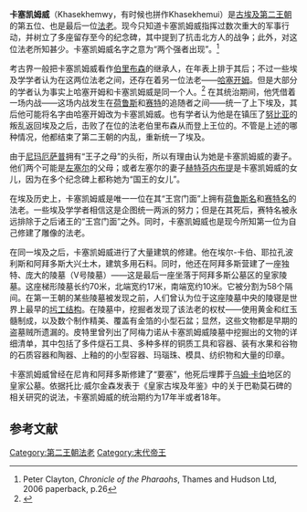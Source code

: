{{NoteTA|1=伯里布森}}
{{Pharaoh Infobox | 
    Alt= 卡塞凯姆威 |
    Horus=卡塞凯姆威|
    HorusHiero = <hiero>N28-sxm-sxm</hiero> |
    HorusPrefix = <hiero>G5:E20</hiero> |
    Name=卡塞凯姆威 | 
    Predecessor= [[塞克赫米布-匹壬马特|塞克赫米布-匹壬马特]]?或[[伯里布森|伯里布森]]|
    Successor=  [[萨纳赫特|萨纳赫特]]?或[[左塞尔|左塞尔]]（第三王朝）|
    Dynasty=[[埃及第二王朝|埃及第二王朝]] |
    Spouse= [[尼玛厄萨普|尼玛厄萨普]]? |
    Monuments = 尼肯和阿拜多斯的“要塞”|
    Image=Khasekhem oxford2.jpg|thumb|right|Caption=卡塞凯姆威的雕像，藏于[[阿须摩林博物馆|阿须摩林博物馆]] |
    Burial= [[乌姆·卡伯|乌姆·卡伯]]的V号陵墓 |
}}

'''卡塞凯姆威'''（Khasekhemwy，有时候也拼作Khasekhemui）是[[古埃及|古埃及]][[第二王朝|第二王朝]]的第五位、也是最后一位[[法老|法老]]。现今只知道卡塞凯姆威指挥过数次重大的军事行动，并树立了多座留存至今的纪念碑，其中提到了抗击北方人的战争；此外，对这位法老所知甚少。卡塞凯姆威名字之意为“两个强者出现”。<ref>Peter Clayton, ''Chronicle of the Pharaohs'', Thames and Hudson Ltd, 2006 paperback, p.26</ref>

考古界一般把卡塞凯姆威看作[[伯里布森|伯里布森]]的继承人，在年表上排于其后；不过一些埃及学学者认为在这两位法老之间，还存在着另一位法老——[[哈塞开姆|哈塞开姆]]。但是大部分的学者认为事实上哈塞开姆和卡塞凯姆威是同一个人。<ref>{{Cite web |url=http://www.digitalegypt.ucl.ac.uk/chronology/kingkhasekhem.html |title=King Khasekhem |accessdate=2009-10-25 |archive-date=2006-09-01 |archive-url=https://web.archive.org/web/20060901103124/http://www.digitalegypt.ucl.ac.uk/chronology/kingkhasekhem.html |dead-url=yes }}</ref> 在其统治期间，他凭借着一场内战——这场内战发生在[[荷鲁斯|荷鲁斯]]和[[赛特|赛特]]的追随者之间——统一了上下埃及，其后他可能将名字由哈塞开姆改为卡塞凯姆威。也有学者认为他是在镇压了[[努比亚|努比亚]]的叛乱返回埃及之后，击败了在位的法老伯里布森从而登上王位的。不管是上述的哪种情况，他都结束了第二王朝的内乱，重新统一了埃及。

由于[[尼玛厄萨普|尼玛厄萨普]]拥有“王子之母”的头衔，所以有理由认为她是卡塞凯姆威的妻子。他们两个可能是[[左塞尔|左塞尔]]的父母；或者左塞尔的妻子[[赫特芬内布提|赫特芬内布提]]是卡塞凯姆威的女儿，因为在多个纪念碑上都称她为“国王的女儿”。

在埃及历史上，卡塞凯姆威是唯一一位在其“王宫门面”上拥有[[荷鲁斯名|荷鲁斯名]]和[[赛特名|赛特名]]的法老。一些埃及学学者相信这是企图统一两派的努力；但是在其死后，赛特名被永远排除于之后诸王的“王宫门面”之外。同时，卡塞凯姆威也是现今所知第一位为自己修建了雕像的法老。

在同一埃及之后，卡塞凯姆威进行了大量建筑的修建。他在埃尔-卡伯、耶拉孔波利斯和阿拜多斯大兴土木，建筑多用石料。同时，他还在阿拜多斯营建了一座独特、庞大的陵墓（V号陵墓）——这是最后一座坐落于阿拜多斯公墓区的皇家陵墓。这座梯形陵墓长约70米，北端宽约17米，南端宽约10米。它被分割为58个隔间。在第一王朝的某些陵墓被发现之前，人们曾认为位于这座陵墓中央的陵寝是世界上最早的[[圬工结构|圬工结构]]。在陵墓中，挖掘者发现了该法老的权杖——使用黄金和红玉髓制成，以及数个制作精美、覆盖有金箔的小型石盆；显然，这些文物都是早期的盗墓贼所遗漏的。皮特里曾列出了阿梅力诺从卡塞凯姆威陵墓中挖掘出的文物的详细清单，其中包括了多件燧石工具、多种多样的铜质工具和容器、装有水果和谷物的石质容器和陶器、上釉的的小型容器、玛瑙珠、模具、纺织物和大量的印章。

卡塞凯姆威曾经在尼肯和阿拜多斯修建了“要塞”，他死后埋葬于[[乌姆·卡伯|乌姆·卡伯]]地区的皇家公墓。依据托比·威尔金森发表于《皇家古埃及年鉴》中的关于巴勒莫石碑的相关研究的说法，卡塞凯姆威的统治期约为17年半或者18年。

== 参考文献 ==
{{Reflist}}

{{Pharaoh | Prev=[[塞克赫米布-匹壬马特|塞克赫米布-匹壬马特]] | Dynasty=[[埃及第二王朝|第二王朝]] | Next=[[萨纳赫特|萨纳赫特]]（第三王朝）}}

{{Commonscat|Khasekhemwy}}

{{著名埃及统治者}}

[[Category:第二王朝法老|Category:第二王朝法老]]
[[Category:末代帝王|Category:末代帝王]]